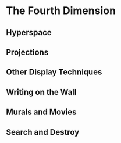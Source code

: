 # The Fourth Dimension 

## Hyperspace


## Projections

## Other Display Techniques 

## Writing on the Wall 

## Murals and Movies 

## Search and Destroy 
